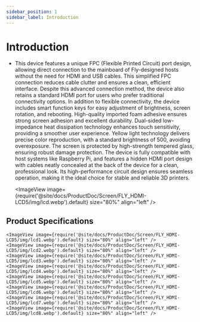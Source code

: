 ```yaml
---
sidebar_position: 1
sidebar_label: Introduction
---
```




# Introduction

* This device features a unique FPC (Flexible Printed Circuit) port design, allowing direct connection to the mainboard of Fly-designed hosts without the need for HDMI and USB cables. This simplified FPC connection reduces cable clutter and ensures a clean, efficient interface. Despite this advanced connection method, the device also retains a standard HDMI port for users who prefer traditional connectivity options.
In addition to flexible connectivity, the device includes smart function keys for easy adjustment of brightness, screen rotation, and rebooting. High-quality imported foam adhesive ensures strong screen adhesion and excellent durability. Dual-sided low-impedance heat dissipation technology enhances touch sensitivity, providing a smoother user experience. Yellow light technology delivers precise color reproduction, with a standard brightness of 500, avoiding overexposure. The screen is protected by high-strength tempered glass, ensuring robust damage protection.
The device is fully compatible with host systems like Raspberry Pi, and features a hidden HDMI port design with cables neatly concealed at the back of the device for a clean, professional look. Its high-performance circuit design ensures seamless operation, making it the ideal choice for stable and reliable 3D printers.

    <ImageView image={require('@site/docs/ProductDoc/Screen/FLY_HDMI-LCD5/img/lcd.webp').default} size="80%" align="left" />

## Product Specifications
    <ImageView image={require('@site/docs/ProductDoc/Screen/FLY_HDMI-LCD5/img/lcd1.webp').default} size="80%" align="left" />
    <ImageView image={require('@site/docs/ProductDoc/Screen/FLY_HDMI-LCD5/img/lcd2.webp').default} size="80%" align="left" />
    <ImageView image={require('@site/docs/ProductDoc/Screen/FLY_HDMI-LCD5/img/lcd3.webp').default} size="80%" align="left" />
    <ImageView image={require('@site/docs/ProductDoc/Screen/FLY_HDMI-LCD5/img/lcd4.webp').default} size="80%" align="left" />
    <ImageView image={require('@site/docs/ProductDoc/Screen/FLY_HDMI-LCD5/img/lcd5.webp').default} size="80%" align="left" />
    <ImageView image={require('@site/docs/ProductDoc/Screen/FLY_HDMI-LCD5/img/lcd6.webp').default} size="80%" align="left" />
    <ImageView image={require('@site/docs/ProductDoc/Screen/FLY_HDMI-LCD5/img/lcd7.webp').default} size="80%" align="left" />
    <ImageView image={require('@site/docs/ProductDoc/Screen/FLY_HDMI-LCD5/img/lcd8.webp').default} size="80%" align="left" />